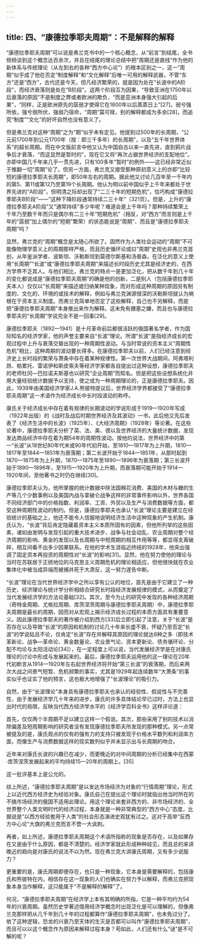 ```yaml
---
---
---
```

title: 四、“康德拉季耶夫周期”：不是解释的解释
---




“康德拉季耶夫周期”可以说是弗兰克书中的一个核心概念，从“前言”到结尾，全书频频谈到这个概念达百余次，并且在结尾的理论总结中把“周期还是直线”作为他的新体系与传统理论（从左到右的各种“西方中心论”）的根本区别之一，这一“周期”似乎成了他在否定“制度解释”和“文化解释”后唯一可用的解释武器，不管“东方”还是“西方”，古代还是今天，但凡经济繁荣的，就是因为处在“长波中的A阶段”，而经济衰落则是处在“B阶段”。这两个阶段互为因果，“导致亚洲在1750年以后衰落的原因”不是制度之弊或者欧洲的欺负，“而是亚洲本身强大引起的后果”，“同样，正是欧洲原先的孱弱才使得它在1800年以后蒸蒸日上”[27]。弱兮强所依，强兮弱所伏，强弱乃宿命，“周期”莫可赎，别的解释都成为多余[28]，而追究“制度”“文化”的好坏自然也没有意义了。

但是弗兰克对这种“周期”之为“期”似乎未有定见。他提到过500年的长周期，“公元前1700年到公元1700年（按：即三千多年）的长周期”，以及“五千年世界体系”的超长周期。而在中文版前言中他又认为中国自古以来一直先进，直到鸦片战争后才衰落，“而这显然是暂时的”，现在它又将“再次占据世界经济的支配地位”。亦即中国几千年来几乎一贯先进，只有100多年“暂时”的例外——这已经非常近似于推翻一切“周期”论了。但另一方面，弗兰克又接受那种原初意义上的亦即“比较短的康德拉季耶夫长周期”，即50年左右的周期。据此他又讨论几百年至一千年内的第5、第11或第12乃至第19个长周期。他认为明以前中国似乎上千年来都处于世界先进的“A阶段”，但明清之际却出现了“二三十年的短期危机”，恰巧构成“康德拉季耶夫B阶段”——“这种下降阶段通常持续二三十年”（321页）。但是，上升的“康德拉季耶夫A阶段”又“通常持续”多少年呢？难道会是上千年吗？那种持续繁荣上千年乃至数千年而只是偶尔有二三十年“短期危机”（相反，对“西方”而言则是上千年的“孱弱”加上偶尔的“短期”繁荣）的状态能说是“周期”、而且是“康德拉季耶夫周期”吗？

显然，弗兰克的“周期”概念是太随心所欲了。固然作为人类社会运动的“周期”不可能像物理学意义上的周期那样严格，而且历史循环论或曰“周期”史观也非弗兰克首创，从年鉴派学者、波斯坦、沃勒斯坦到莫德尔斯基和汤普森，在泛化的意义上使用“长周期”“长波”或“康德拉季耶夫周期”来描述长时段历史尤其是经济史的，在西方学界不乏其人。与他们相比，弗兰克的特点一是更加泛化，把从数千年到几十年的变化都说成是“康德拉季耶夫周期”的确是他的创新，二是别人（包括康德拉季耶夫本人）仅仅以“长周期”来描述或归纳某种现象，而对形成这种周期的原因另有制度的、文化的、环境的或技术的解释，例如与弗兰克渊源很深的沃勒斯坦就认为祸根在于资本主义制度。而弗兰克简单地否定了这些解释，自己也不另解释，而是把“康德拉季耶夫周期”本身推出来作为解释。这未免有搪塞之嫌，而且也与康德拉季耶夫的“长周期”学说完全不是一回事[29]。

康德拉季耶夫（1892—1941）是十月革命前后都很活跃的俄国著名学者，作为国际知名的经济学家，他的声誉主要来自“长波”理论。所谓“长波”是指经济成长的宏观过程中上升与衰落交替出现的一种周期性波动。与当时常说的资本主义“周期性危机”相比，这种周期的波动要长得多。在康德拉季耶夫以前，人们已经注意到经济史上长时段的繁荣与萧条中存在着某种规律性。第一次世界大战期间，阿弗塔利昂、帕累托、雷诺伊和斯皮索夫等经济学家都各自提出过这种设想，康德拉季耶夫的老师杜冈—巴拉诺夫斯基也以研究“企业周期”而知名。但是把这些设想系统化并用大量经验统计数据予以支持，使之成为一种周期理论的，正是康德拉季耶夫。因此，1939年由美国经济学家J.A.熊彼特提议后，世界经济学界都接受了“康德拉季耶夫周期”这一术语作为经济成长中长时段波动的称呼。

康氏关于经济成长中存在着有规律的长期波动的学说形成于1919—1920年写成（1922年出版）的《战时及战后时期世界经济及其波动》一书，此后他又先后发表了《经济生活中的长波》（1925年）、《大经济周期》（1928年）等论著。在这些论著中，康德拉季耶夫分析了英、法、美、德以及世界经济的大量统计数据，发现发达商品经济中存在着为期54年的周期性波动。按他的说法，世界经济中的第一“长波”从18世纪80年代末或90年代初开始，至1810—1817年为上升期，1810—1817年至1844—1851年为衰落期；第二长波开始于1844—1851年，从那时起到1870—1875年为上升期，1870—1875年至1890—1896年为衰落期；第三长波开始于1890—1896年，至1915—1920年为上升期，而衰落期可能开始于1914—1920年间，至他著书之时仍在继续[30]。

康德拉季耶夫认为，他所掌握的统计数据中除法国棉花消费、美国的木材与糖的生产等几个少数事例以及美国内战与拿破仑战争这样的非常事件影响以外，世界各国不同经济部门中的价格指数、利润率、工资、外贸以及生产与消费数据等方面，都受这种周期性波动的制约。但是，康德拉季耶夫也承认“长波”理论主要是建立在经验统计的基础之上，他还不能令人信服地说明经济生活中这种现象的产生机制。康氏认为，“长波”背后肯定隐藏着资本主义本质所固有的因素，但他所列举的这些因素，诸如由发明与发现引起的重大技术进步、战争与社会动乱、农业周期对整个经济周期的影响、黄金的发现以及长周期与中短周期的相互作用等等，都显得支离破碎，相互间看不出多少因果联系。在他的学术生涯临近终结的1928年，他突出强调了固定资本再投资的周期性对“长波”的影响[31]。显然，他在努力使他的理论与当时在苏联居于正统地位的马克思主义周期危机的理论相适应，但他很快就在农业集体化中被当成异端而被捕并死于大肃反，这一努力遂告中断。

“长波”理论在当代世界经济学中之所以享有公认的地位，首先是由于它建立了一种历史、经济理论与统计学分析相结合研究长时段经济发展规律的模式，从而奠定了当代发展经济学的方法论基础[32]。其次，至今为止的研究中发现的各种经济周期（奇特金周期、尤格拉周期、库茨涅茨周期与康德拉季耶夫周期）中，康德拉季耶夫周期是最长的周期，因而对从宏观上揭示经济成长过程的本质方面具有重要意义。因此康德拉季耶夫的著作被介绍到西方[33]后立即引起了注意，关于“长波”是否存在以及导致“长波”的原因和机制的讨论几十年来长盛不衰，怀疑乃至否定“长波”的学说姑且不论，仅肯定“长波”存在并解释其原因的理论就达8种之多（即技术革新论、战争—革命论、黄金数量论、农业景气论、资本更新论、债务循环论、分配不均论与太阳活动论[34]），在一定程度上可以说，当代发展经济学是在对康氏理论的讨论中形成与发展起来的。最后，康德拉季耶夫运用他的这一理论在20年代初断言从1914—1920年左右起世界经济将开始“第三长波”的衰落期，而后来两次大战之间景气短暂、危机频繁的事实，尤其是1929年起连续数年“大萧条”的事实似乎也证实了他的预言，这也极大地增强了“长波理论”的吸引力。

自然，由于“长波理论”本身具有康德拉季耶夫也承认的经验性、假说性与不完善性，由于发展经济学几十年来的进步，康氏的许多具体结论早已过时，方法上也显出时代的局限，反映当代西方经济学水平的《经济学百科全书》这样评论道：


首先，仅仅两个半周期不足以建立这样一个假说。其次，那些采用了别的技术以消除偏差及短周期影响的研究者没有发现康德拉季耶夫所发现的那种模式。另一点常被提及的是，康氏观点的仅有的强有力的支持只被发现于价格水平数列和利润率方面，而像生产与消费数据这样的现实数列似乎并未显示出与长周期的吻合。

近年来对康氏长波的兴趣已在减少，而更晚近的对中间周期的分析已经集中在西蒙·库茨涅茨发展起来的平均持续15—20年的周期上。[35]


这一批评基本上是公允的。

综上所述，“康德拉季耶夫周期”是以发达市场经济为对象的“行情周期”理论，形式上以近代西方经济史为经验对象。康氏自己在提出这个理论时就指出他当时所在的不搞市场经济的俄国不适用此理论。用这个理论来套非西方的、非市场经济的、全世界整个人类文明时代的经济过程，本身就是一种非常典型的“西方中心”态度，比据说是“以西方经验套用于人类”的社会形态演进史观犹有过之。这对于高举“反西方中心论”大旗的弗兰克而言不啻一大讽刺。

再者，如上所述，康德拉季耶夫周期这个术语所指称的现象是否存在，以及如果存在又是由于什么原因，都是不清楚的。经济学家就此形成种种歧见，而且总的来讲晚近的趋向是对康氏的说法不以为然。现在弗兰克大讲康氏周期，又有多少说服力？

更重要的是，康氏周期即便存在，也只是一种现象，它本身是需要解释的，包括康氏和熊彼特在内，相信存在这一现象的人们也确实在努力予以解释，而弗兰克把现象本身当作解释，这只能属于“不是解释的解释”了。

何况，“康德拉季耶夫周期”在经济学上本有其明确的所指，它是一种平均约为54年的兴衰周期。虽然历史学著述借用经济学概念时出现泛化是可以理解的，但像弗兰克那样把从几千年到几十年的过程都算作“康德拉季耶夫周期”，也未免过分了。依了这种逻辑，恐龙的兴衰乃至天体的生灭是否都可以叫作“康德拉季耶夫周期”，而且可以以这个概念作为原因来解释过程本身？苟如此，人们还有什么“谜”是不可解的呢？